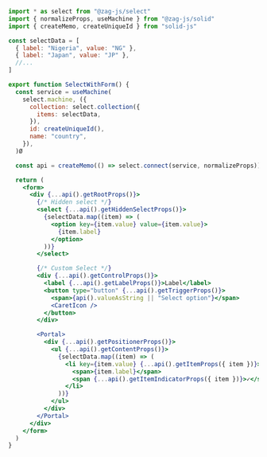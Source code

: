 ```jsx
import * as select from "@zag-js/select"
import { normalizeProps, useMachine } from "@zag-js/solid"
import { createMemo, createUniqueId } from "solid-js"

const selectData = [
  { label: "Nigeria", value: "NG" },
  { label: "Japan", value: "JP" },
  //...
]

export function SelectWithForm() {
  const service = useMachine(
    select.machine, ({
      collection: select.collection({
        items: selectData,
      }),
      id: createUniqueId(),
      name: "country",
    }),
  )Ø

  const api = createMemo(() => select.connect(service, normalizeProps))

  return (
    <form>
      <div {...api().getRootProps()}>
        {/* Hidden select */}
        <select {...api().getHiddenSelectProps()}>
          {selectData.map((item) => (
            <option key={item.value} value={item.value}>
              {item.label}
            </option>
          ))}
        </select>

        {/* Custom Select */}
        <div {...api().getControlProps()}>
          <label {...api().getLabelProps()}>Label</label>
          <button type="button" {...api().getTriggerProps()}>
            <span>{api().valueAsString || "Select option"}</span>
            <CaretIcon />
          </button>
        </div>

        <Portal>
          <div {...api().getPositionerProps()}>
            <ul {...api().getContentProps()}>
              {selectData.map((item) => (
                <li key={item.value} {...api().getItemProps({ item })}>
                  <span>{item.label}</span>
                  <span {...api().getItemIndicatorProps({ item })}>✓</span>
                </li>
              ))}
            </ul>
          </div>
        </Portal>
      </div>
    </form>
  )
}
```

